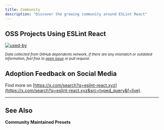 ```yaml
---
title: Community
description: "Discover the growing community around ESLint React"
---
```



## OSS Projects Using ESLint React

[![used-by](/used_by.png)](https://github.com/Rel1cx/eslint-react/blob/main/assets/NOTABLE_PROJECTS_USING_ESLINT_REACT)

<small>

_Data collected from GitHub dependents network, if there are any mismatch or outdated information, feel free to [open issue](https://github.com/Rel1cx/eslint-react/issues/new?assignees=&labels=type%3A+documentation&projects=&template=docs_report.md&title=%5Bdocs%5D+) or pull request._

</small>

## Adoption Feedback on Social Media

<BskyPost handle="tkdodo.eu" id="3lbn55t5d5s24" />

Find more on [https://x.com/search?q=eslint-react.xyz](https://x.com/search?q=eslint-react.xyz&src=typed_query&f=live).

---

## See Also

**Community Maintained Presets**

<CommunityPresets />
